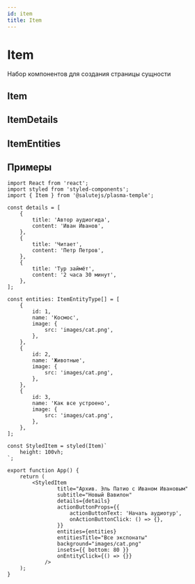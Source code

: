 ```yaml
---
id: item
title: Item
---
```



# Item
Набор компонентов для создания страницы сущности

## Item
<Description name="Item" />
<PropsTable name="Item" />

## ItemDetails
<Description name="ItemDetails" />
<PropsTable name="ItemDetails" />

## ItemEntities
<Description name="ItemEntities" />
<PropsTable name="ItemEntities" />

## Примеры

```tsx
import React from 'react';
import styled from 'styled-components';
import { Item } from '@salutejs/plasma-temple';

const details = [
    {
        title: 'Автор аудиогида',
        content: 'Иван Иванов',
    },
    {
        title: 'Читает',
        content: 'Петр Петров',
    },
    {
        title: 'Тур займёт',
        content: '2 часа 30 минут',
    },
];

const entities: ItemEntityType[] = [
    {
        id: 1,
        name: 'Космос',
        image: {
            src: 'images/cat.png',
        },
    },
    {
        id: 2,
        name: 'Животные',
        image: {
            src: 'images/cat.png',
        },
    },
    {
        id: 3,
        name: 'Как все устроено',
        image: {
            src: 'images/cat.png',
        },
    },
];

const StyledItem = styled(Item)`
    height: 100vh;
`;

export function App() {
    return (
        <StyledItem
                title="Архив. Эль Патио с Иваном Ивановым"
                subtitle="Новый Вавилон"
                details={details}
                actionButtonProps={{
                    actionButtonText: 'Начать аудиотур',
                    onActionButtonClick: () => {},
                }}
                entities={entities}
                entitiesTitle="Все экспонаты"
                background="images/cat.png"
                insets={{ bottom: 80 }}
                onEntityClick={() => {}}
            />
    );
}
```
